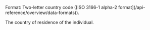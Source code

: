 <ParamField body="CountryOfResidence" type="string" required>     
Format: Two-letter country code ([ISO 3166-1 alpha-2 format](/api-reference/overview/data-formats)).

The country of residence of the individual.
</ParamField>